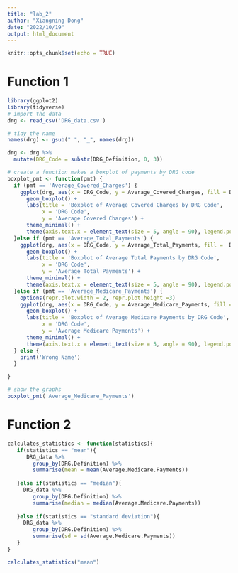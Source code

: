 ```yaml
---
title: "lab_2"
author: "Xiangning Dong"
date: "2022/10/19"
output: html_document
---
```


```r
knitr::opts_chunk$set(echo = TRUE)
```

# Function 1

```r
library(ggplot2)
library(tidyverse)
# import the data
drg <- read_csv('DRG_data.csv')

# tidy the name
names(drg) <- gsub(" ", "_", names(drg))

drg <- drg %>%
  mutate(DRG_Code = substr(DRG_Definition, 0, 3))

# create a function makes a boxplot of payments by DRG code
boxplot_pmt <- function(pmt) {
  if (pmt == 'Average_Covered_Charges') {
    ggplot(drg, aes(x = DRG_Code, y = Average_Covered_Charges, fill = DRG_Code)) +
      geom_boxplot() +
      labs(title = 'Boxplot of Average Covered Charges by DRG Code',
           x = 'DRG Code',
           y = 'Average Covered Charges') +
      theme_minimal() +
      theme(axis.text.x = element_text(size = 5, angle = 90), legend.position = "none")
  }else if (pmt == 'Average_Total_Payments') {
    ggplot(drg, aes(x = DRG_Code, y = Average_Total_Payments, fill =  DRG_Code)) +
      geom_boxplot() +
      labs(title = 'Boxplot of Average Total Payments by DRG Code',
           x = 'DRG Code',
           y = 'Average Total Payments') +
      theme_minimal() +
      theme(axis.text.x = element_text(size = 5, angle = 90), legend.position = "none")
  }else if (pmt == 'Average_Medicare_Payments') {
    options(repr.plot.width = 2, repr.plot.height =3)
    ggplot(drg, aes(x = DRG_Code, y = Average_Medicare_Payments, fill = DRG_Code)) +
      geom_boxplot() +
      labs(title = 'Boxplot of Average Medicare Payments by DRG Code',
           x = 'DRG Code',
           y = 'Average Medicare Payments') +
      theme_minimal() +
      theme(axis.text.x = element_text(size = 5, angle = 90), legend.position = "none")
  } else {
    print('Wrong Name')
  }

}

# show the graphs
boxplot_pmt('Average_Medicare_Payments')

```

 
# Function 2
```r
calculates_statistics <- function(statistics){
   if(statistics == "mean"){
      DRG_data %>% 
        group_by(DRG.Definition) %>% 
        summarise(mean = mean(Average.Medicare.Payments))
      
   }else if(statistics == "median"){
     DRG_data %>% 
        group_by(DRG.Definition) %>% 
        summarise(median = median(Average.Medicare.Payments))
     
   }else if(statistics == "standard deviation"){
     DRG_data %>% 
        group_by(DRG.Definition) %>% 
        summarise(sd = sd(Average.Medicare.Payments))
   }
}

```

```r
calculates_statistics("mean")

```









